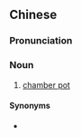 {{also|夜壶}}
==Chinese==
{{zh-forms|s=夜壶}}

===Pronunciation===
{{zh-pron
|m=yèhú
|c=je6 wu4
|cat=n
}}

===Noun===
{{zh-noun}}

# [[chamber pot]]

====Synonyms====
* {{zh-l|便壺}}